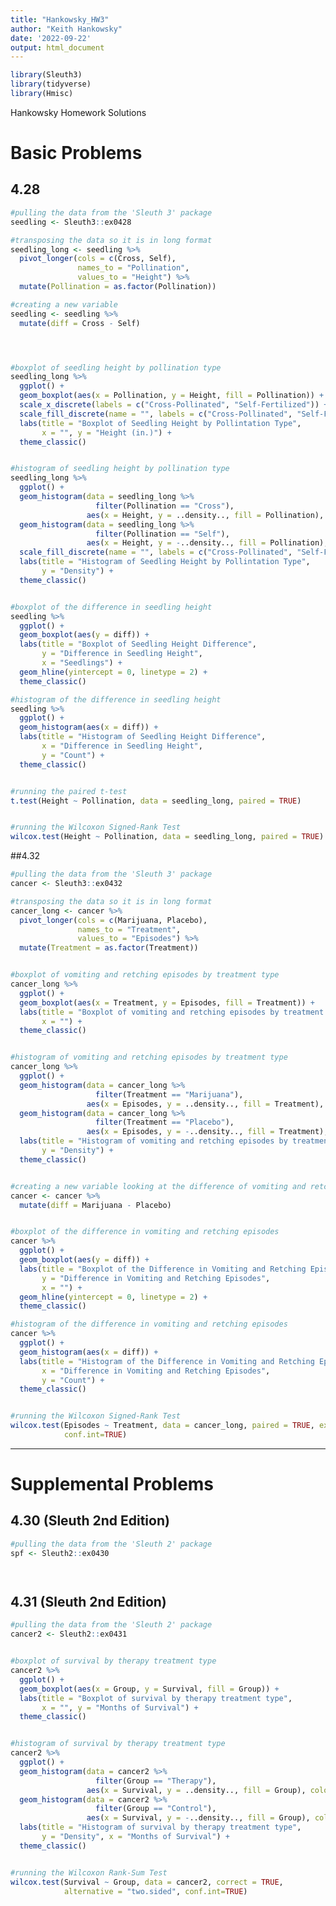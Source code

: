 ```yaml
---
title: "Hankowsky_HW3"
author: "Keith Hankowsky"
date: '2022-09-22'
output: html_document
---
```


```r
library(Sleuth3)
library(tidyverse)
library(Hmisc)
```

Hankowsky Homework Solutions 


# Basic Problems 

## 4.28
```r
#pulling the data from the 'Sleuth 3' package 
seedling <- Sleuth3::ex0428

#transposing the data so it is in long format
seedling_long <- seedling %>%
  pivot_longer(cols = c(Cross, Self), 
               names_to = "Pollination", 
               values_to = "Height") %>%
  mutate(Pollination = as.factor(Pollination))

#creating a new variable 
seedling <- seedling %>%
  mutate(diff = Cross - Self)




#boxplot of seedling height by pollination type
seedling_long %>%
  ggplot() + 
  geom_boxplot(aes(x = Pollination, y = Height, fill = Pollination)) + 
  scale_x_discrete(labels = c("Cross-Pollinated", "Self-Fertilized")) +
  scale_fill_discrete(name = "", labels = c("Cross-Pollinated", "Self-Fertilized")) +
  labs(title = "Boxplot of Seedling Height by Pollintation Type", 
       x = "", y = "Height (in.)") + 
  theme_classic()


#histogram of seedling height by pollination type
seedling_long %>%
  ggplot() + 
  geom_histogram(data = seedling_long %>% 
                   filter(Pollination == "Cross"), 
                 aes(x = Height, y = ..density.., fill = Pollination), color = "black") + 
  geom_histogram(data = seedling_long %>% 
                   filter(Pollination == "Self"), 
                 aes(x = Height, y = -..density.., fill = Pollination), color = "black") + 
  scale_fill_discrete(name = "", labels = c("Cross-Pollinated", "Self-Fertilized")) +
  labs(title = "Histogram of Seedling Height by Pollintation Type", 
       y = "Density") +
  theme_classic()


#boxplot of the difference in seedling height 
seedling %>%
  ggplot() +
  geom_boxplot(aes(y = diff)) + 
  labs(title = "Boxplot of Seedling Height Difference",
       y = "Difference in Seedling Height",
       x = "Seedlings") + 
  geom_hline(yintercept = 0, linetype = 2) + 
  theme_classic() 

#histogram of the difference in seedling height 
seedling %>%
  ggplot() +
  geom_histogram(aes(x = diff)) +
  labs(title = "Histogram of Seedling Height Difference",
       x = "Difference in Seedling Height",
       y = "Count") +
  theme_classic()


#running the paired t-test
t.test(Height ~ Pollination, data = seedling_long, paired = TRUE)


#running the Wilcoxon Signed-Rank Test
wilcox.test(Height ~ Pollination, data = seedling_long, paired = TRUE) 

```





##4.32
```r
#pulling the data from the 'Sleuth 3' package 
cancer <- Sleuth3::ex0432

#transposing the data so it is in long format
cancer_long <- cancer %>%
  pivot_longer(cols = c(Marijuana, Placebo), 
               names_to = "Treatment", 
               values_to = "Episodes") %>%
  mutate(Treatment = as.factor(Treatment))


#boxplot of vomiting and retching episodes by treatment type
cancer_long %>%
  ggplot() + 
  geom_boxplot(aes(x = Treatment, y = Episodes, fill = Treatment)) + 
  labs(title = "Boxplot of vomiting and retching episodes by treatment type", 
       x = "") + 
  theme_classic()


#histogram of vomiting and retching episodes by treatment type
cancer_long %>%
  ggplot() + 
  geom_histogram(data = cancer_long %>% 
                   filter(Treatment == "Marijuana"), 
                 aes(x = Episodes, y = ..density.., fill = Treatment), color = "black") + 
  geom_histogram(data = cancer_long %>% 
                   filter(Treatment == "Placebo"), 
                 aes(x = Episodes, y = -..density.., fill = Treatment), color = "black") + 
  labs(title = "Histogram of vomiting and retching episodes by treatment type", 
       y = "Density") +
  theme_classic()


#creating a new variable looking at the difference of vomiting and retching episodes by treatment type
cancer <- cancer %>%
  mutate(diff = Marijuana - Placebo)


#boxplot of the difference in vomiting and retching episodes 
cancer %>%
  ggplot() +
  geom_boxplot(aes(y = diff)) + 
  labs(title = "Boxplot of the Difference in Vomiting and Retching Episodes",
       y = "Difference in Vomiting and Retching Episodes",
       x = "") + 
  geom_hline(yintercept = 0, linetype = 2) + 
  theme_classic() 

#histogram of the difference in vomiting and retching episodes
cancer %>%
  ggplot() +
  geom_histogram(aes(x = diff)) +
  labs(title = "Histogram of the Difference in Vomiting and Retching Episodes",
       x = "Difference in Vomiting and Retching Episodes",
       y = "Count") +
  theme_classic()


#running the Wilcoxon Signed-Rank Test
wilcox.test(Episodes ~ Treatment, data = cancer_long, paired = TRUE, exact = TRUE, 
            conf.int=TRUE) 

```




***

# Supplemental Problems 

## 4.30 (Sleuth 2nd Edition)
```r
#pulling the data from the 'Sleuth 2' package 
spf <- Sleuth2::ex0430




```


## 4.31 (Sleuth 2nd Edition)
```r
#pulling the data from the 'Sleuth 2' package 
cancer2 <- Sleuth2::ex0431


#boxplot of survival by therapy treatment type
cancer2 %>%
  ggplot() + 
  geom_boxplot(aes(x = Group, y = Survival, fill = Group)) + 
  labs(title = "Boxplot of survival by therapy treatment type", 
       x = "", y = "Months of Survival") + 
  theme_classic()


#histogram of survival by therapy treatment type
cancer2 %>%
  ggplot() + 
  geom_histogram(data = cancer2 %>% 
                   filter(Group == "Therapy"), 
                 aes(x = Survival, y = ..density.., fill = Group), color = "black") + 
  geom_histogram(data = cancer2 %>% 
                   filter(Group == "Control"), 
                 aes(x = Survival, y = -..density.., fill = Group), color = "black") + 
  labs(title = "Histogram of survival by therapy treatment type", 
       y = "Density", x = "Months of Survival") +
  theme_classic()


#running the Wilcoxon Rank-Sum Test
wilcox.test(Survival ~ Group, data = cancer2, correct = TRUE, 
            alternative = "two.sided", conf.int=TRUE) 

```




